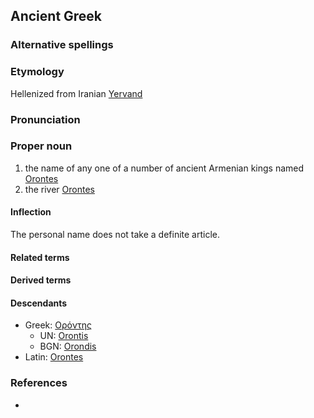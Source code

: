 ==Ancient Greek==
{{wikipedia|Orontid dynasty}}
{{wikipedia|Orontes River}}
===Alternative spellings===

===Etymology===
Hellenized from Iranian [[Yervand]]

===Pronunciation===
{{grc-ipa-rows|o|r|o'|nt|ee|s}}

===Proper noun===
{{grc-pnoun|Ὀρόντου|m|first|Orontēs|Οροντης}}

# the name of any one of a number of ancient Armenian kings named [[Orontes]]
# the river [[Orontes]]

====Inflection====
{{grc-decl-1st-M-eta-pax|form=M-sing|Ὀρόντ|Ὀρόντ|Ὀροντ}}
The personal name does not take a definite article.

====Related terms====

====Derived terms====

====Descendants====
*Greek: [[Ορόντης]]
**UN: [[Orontis]]
**BGN: [[Orondis]]
*Latin: [[Orontes]]

===References===
*{{grc-wh-page|1019}}